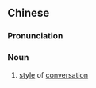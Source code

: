 ==Chinese==
{{zh-forms|s=谈吐}}

===Pronunciation===
{{zh-pron
|m=tántǔ
|c=taam4 tou3
|mn=tâm-thò͘
|cat=n
}}

===Noun===
{{zh-noun}}

# [[style]] of [[conversation]]